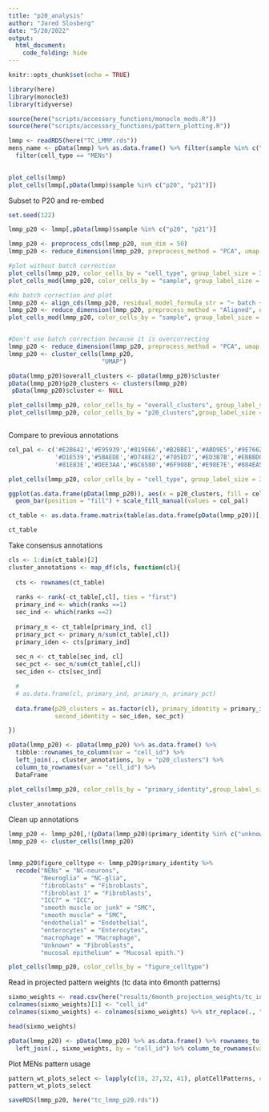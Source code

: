 ```yaml
---
title: "p20_analysis"
author: "Jared Slosberg"
date: "5/20/2022"
output: 
  html_document: 
    code_folding: hide
---
```


```r
knitr::opts_chunk$set(echo = TRUE)
```

```r
library(here)
library(monocle3)
library(tidyverse)

source(here("scripts/accessory_functions/monocle_mods.R"))
source(here("scripts/accessory_functions/pattern_plotting.R"))

```


```r
lmmp <- readRDS(here("TC_LMMP.rds"))
mens_name <- pData(lmmp) %>% as.data.frame() %>% filter(sample %in% c("p20", "p21")) %>%
  filter(cell_type == "MENs")
  
```

```r
plot_cells(lmmp)
plot_cells(lmmp[,pData(lmmp)$sample %in% c("p20", "p21")])
```


Subset to P20 and re-embed
```r
set.seed(122)

lmmp_p20 <- lmmp[,pData(lmmp)$sample %in% c("p20", "p21")]

lmmp_p20 <- preprocess_cds(lmmp_p20, num_dim = 50)
lmmp_p20 <- reduce_dimension(lmmp_p20, preprocess_method = "PCA", umap.fast_sgd = F)

#plot without batch correction
plot_cells(lmmp_p20, color_cells_by = "cell_type", group_label_size = 3)
plot_cells_mod(lmmp_p20, color_cells_by = "sample", group_label_size = 3) + facet_wrap(~sample)

#do batch correction and plot
lmmp_p20 <- align_cds(lmmp_p20, residual_model_formula_str = "~ batch + num_genes_expressed")
lmmp_p20 <- reduce_dimension(lmmp_p20, preprocess_method = "Aligned", umap.fast_sgd = F)
plot_cells_mod(lmmp_p20, color_cells_by = "sample", group_label_size = 3) + facet_wrap(~sample)


#Don't use batch correction because it is overcorrecting
lmmp_p20 <- reduce_dimension(lmmp_p20, preprocess_method = "PCA", umap.fast_sgd = F)
lmmp_p20 <- cluster_cells(lmmp_p20, 
                          "UMAP")

pData(lmmp_p20)$overall_clusters <- pData(lmmp_p20)$cluster
pData(lmmp_p20)$p20_clusters <- clusters(lmmp_p20)
 pData(lmmp_p20)$cluster <- NULL

plot_cells(lmmp_p20, color_cells_by = "overall_clusters", group_label_size = 3)
plot_cells(lmmp_p20, color_cells_by = "p20_clusters",group_label_size = 3)



```

Compare to previous annotations
```r
col_pal <- c('#E2B642','#E95939','#819E66','#B2BBE1','#ABD9E5','#9E7662','#D9A565',
             '#D1E539','#5BAEDE','#D748E2','#705ED7','#ED3B7B','#EBBBD0','#DA7DA7',
             '#81E83E','#DEE3AA','#6C6580','#6F908B','#E98E7E','#884EA5','#BAE8CF','#E1E2E1')

plot_cells(lmmp_p20, color_cells_by = "cell_type", group_label_size = 3)

ggplot(as.data.frame(pData(lmmp_p20)), aes(x = p20_clusters, fill = cell_type)) +
  geom_bar(position = "fill") + scale_fill_manual(values = col_pal)

ct_table <- as.data.frame.matrix(table(as.data.frame(pData(lmmp_p20))[, c("cell_type","p20_clusters")]))

ct_table
```
Take consensus annotations
```r
cls <- 1:dim(ct_table)[2]
cluster_annotations <- map_df(cls, function(cl){
  
  cts <- rownames(ct_table)
  
  ranks <- rank(-ct_table[,cl], ties = "first")
  primary_ind <- which(ranks ==1)
  sec_ind <- which(ranks ==2)
  
  primary_n <- ct_table[primary_ind, cl]
  primary_pct <- primary_n/sum(ct_table[,cl])
  primary_iden <- cts[primary_ind]
  
  sec_n <- ct_table[sec_ind, cl]
  sec_pct <- sec_n/sum(ct_table[,cl])  
  sec_iden <- cts[sec_ind]

  # 
  # as.data.frame(cl, primary_ind, primary_n, primary_pct)
  
  data.frame(p20_clusters = as.factor(cl), primary_identity = primary_iden, primary_pct,
             second_identity = sec_iden, sec_pct)

})

pData(lmmp_p20) <- pData(lmmp_p20) %>% as.data.frame() %>%
  tibble::rownames_to_column(var = "cell_id") %>%
  left_join(., cluster_annotations, by = "p20_clusters") %>%
  column_to_rownames(var = "cell_id") %>%
  DataFrame

plot_cells(lmmp_p20, color_cells_by = "primary_identity",group_label_size = 3)
 
cluster_annotations
```
Clean up annotations
```r
lmmp_p20 <- lmmp_p20[,!(pData(lmmp_p20)$primary_identity %in% c("unknown"))]
lmmp_p20 <- cluster_cells(lmmp_p20)


lmmp_p20$figure_celltype <- lmmp_p20$primary_identity %>%
  recode("NENs" = "NC-neurons",
         "Neuroglia" = "NC-glia", 
         "fibroblasts" = "Fibroblasts",
         "fibroblast 1" = "Fibroblasts",
         "ICC?" = "ICC",
         "smooth muscle or junk" = "SMC",
         "smooth muscle" = "SMC",
         "endothelial" = "Endothelial",
         "enterocytes" = "Enterocytes", 
         "macrophage" = "Macrophage", 
         "Unknown" = "Fibroblasts",
         "mucosal epithelium" = "Mucosal epith.")

plot_cells(lmmp_p20, color_cells_by = "figure_celltype")
```


Read in projected pattern weights (tc data into 6month patterns)
```r
sixmo_weights <- read.csv(here("results/6month_projection_weights/tc_in_6mo_LMMP_old_patterns.csv"), check.names = F)
colnames(sixmo_weights)[1] <- "cell_id"
colnames(sixmo_weights) <- colnames(sixmo_weights) %>% str_replace(., "6mo", "sixmo")

head(sixmo_weights)

pData(lmmp_p20) <- pData(lmmp_p20) %>% as.data.frame() %>% rownames_to_column(var = "cell_id") %>%
  left_join(., sixmo_weights, by = "cell_id") %>% column_to_rownames(var = "cell_id") %>% DataFrame


```
Plot MENs pattern usage
```r
pattern_wt_plots_select <- lapply(c(16, 27,32, 41), plotCellPatterns, cds_obj = lmmp_p20, do.clip = c(0.01,0.99), pattern_prefix = "sixmo_cellPattern")
pattern_wt_plots_select
```
```r
saveRDS(lmmp_p20, here("tc_lmmp_p20.rds"))
```

